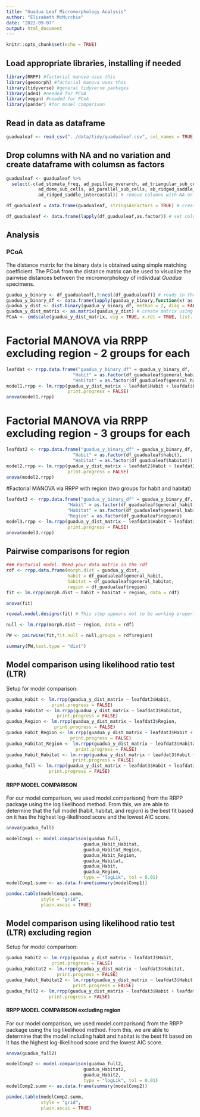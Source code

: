 ```yaml
---
title: "Guadua Leaf Micromorphology Analysis"
author: "Elizabeth McMurchie"
date: "2022-09-07"
output: html_document
---
```


```r
knitr::opts_chunk$set(echo = TRUE)
```

## Load appropriate libraries, installing if needed
```r
library(RRPP) #factorial manova uses this 
library(geomorph) #factorial manova uses this
library(tidyverse) #general tidyverse packages
library(ade4) #needed for PCOA
library(vegan) #needed for PCoA
library(pander) #for model comparison
```

## Read in data as dataframe
```r
guadualeaf <- read_csv("../data/tidy/guadualeaf.csv", col_names = TRUE, na = "x")
```
## Drop columns with NA and no variation and create dataframe with columsn as factors
```r
guadualeaf <- guadualeaf %>%
  select(-c(ad_stomata_freq, ad_papillae_overarch, ad_triangular_sub_cells,
            ad_dome_sub_cells, ad_parallel_sub_cells, ab_ridged_saddle_intercostal,
            ad_ridged_saddle_intercostal)) # remove columns with NA or no variation

df_guadualeaf = data.frame(guadualeaf, stringsAsFactors = TRUE) # create dataframe

df_guadualeaf <- data.frame(lapply(df_guadualeaf,as.factor)) # set columns as factors

```

## Analysis


### PCoA 
The distance matrix for the binary data is obtained using simple matching coefficient. The PCoA from the distance matrix can be used to visualize the pairwise distances between the micromorphology of individual *Guadua* specimens.
```r
guadua_y_binary <- df_guadualeaf[,9:ncol(df_guadualeaf)] # reads in the binary data only 
guadua_y_binary_df <- data.frame(lapply(guadua_y_binary,function(x) as.numeric(levels(x))[x]))
guadua_y_dist <- dist.binary(guadua_y_binary_df, method = 2, diag = FALSE, upper = FALSE) # convert to distances using simple matching coefficient
guadua_y_dist_matrix <- as.matrix(guadua_y_dist) # create matrix using simple matching distances
PCoA <- cmdscale(guadua_y_dist_matrix, eig = TRUE, x.ret = TRUE, list. = TRUE) #from vegan - run PcoA
```

# Factorial MANOVA via RRPP excluding region - 2 groups for each
```r
leafdat <- rrpp.data.frame("guadua_y_binary_df" = guadua_y_binary_df,
                         "Habit" = as.factor(df_guadualeaf$general_habit),
                         "Habitat" = as.factor(df_guadualeaf$general_habitat)) 
model1.rrpp <- lm.rrpp(guadua_y_dist_matrix ~ leafdat$Habit + leafdat$Habitat, 
                       print.progress = FALSE)
anova(model1.rrpp)
```

# Factorial MANOVA via RRPP excluding region - 3 groups for each 
```r
leafdat2 <- rrpp.data.frame("guadua_y_binary_df" = guadua_y_binary_df,
                         "Habit" = as.factor(df_guadualeaf$habit),
                         "Habitat" = as.factor(df_guadualeaf$habitat)) 
model2.rrpp <- lm.rrpp(guadua_y_dist_matrix ~ leafdat2$Habit + leafdat2$Habitat, 
                       print.progress = FALSE)
anova(model2.rrpp)

```

#Factorial MANOVA via RRPP with region (two groups for habit and habitat)
```r
leafdat3 <- rrpp.data.frame("guadua_y_binary_df" = guadua_y_binary_df,
                       "Habit" = as.factor(df_guadualeaf$general_habit),
                       "Habitat" = as.factor(df_guadualeaf$general_habitat),
                       "Region" = as.factor(df_guadualeaf$region)) 
model3.rrpp <- lm.rrpp(guadua_y_dist_matrix ~ leafdat3$Habit + leafdat3$Habitat + leafdat3$Region,  
                       print.progress = FALSE)
anova(model3.rrpp)

```

## Pairwise comparisons for region
```r
### Factorial model. Need your data matrix in the rdf
rdf <- rrpp.data.frame(morph.dist = guadua_y_dist, 
                       habit = df_guadualeaf$general_habit,
                       habitat = df_guadualeaf$general_habitat,
                       region = df_guadualeaf$region)
fit <- lm.rrpp(morph.dist ~ habit + habitat + region, data = rdf)

anova(fit)

reveal.model.designs(fit) # This step appears not to be working properly

null <- lm.rrpp(morph.dist ~ region, data = rdf)

PW <- pairwise(fit,fit.null = null,groups = rdf$region)

summary(PW,test.type = "dist") 

```


## Model comparison using likelihood ratio test (LTR)

Setup for model comparison:
```r
guadua_Habit <- lm.rrpp(guadua_y_dist_matrix ~ leafdat3$Habit, 
                 print.progress = FALSE)
guadua_Habitat <- lm.rrpp(guadua_y_dist_matrix ~ leafdat3$Habitat, 
                   print.progress = FALSE)
guadua_Region <- lm.rrpp(guadua_y_dist_matrix ~ leafdat3$Region, 
                  print.progress = FALSE)
guadua_Habit_Region <- lm.rrpp(guadua_y_dist_matrix ~ leafdat3$Habit + leafdat3$Region, 
                        print.progress = FALSE)
guadua_Habitat_Region <- lm.rrpp(guadua_y_dist_matrix ~ leafdat3$Habitat + leafdat3$Region,
                          print.progress = FALSE)
guadua_Habit_Habitat <- lm.rrpp(guadua_y_dist_matrix ~ leafdat3$Habit + leafdat3$Habitat,
                         print.progress = FALSE)
guadua_full <- lm.rrpp(guadua_y_dist_matrix ~ leafdat3$Habit + leafdat3$Habitat + leafdat3$Region, 
                print.progress = FALSE)
```
#### RRPP MODEL COMPARISON 
For our model comparison, we used model.comparison() from the RRPP package using the log likelihood method. From this, we are able to determine that the full model (habit, habitat, and region) is the best fit based on it has the highest log-likelihood score and the lowest AIC score. 
```r
anova(guadua_full)

modelComp1 <- model.comparison(guadua_full, 
                             guadua_Habit_Habitat,
                             guadua_Habitat_Region, 
                             guadua_Habit_Region, 
                             guadua_Habitat, 
                             guadua_Habit, 
                             guadua_Region,
                             type = "logLik", tol = 0.01)
modelComp1.summ <- as.data.frame(summary(modelComp1))

pandoc.table(modelComp1.summ,
             style = "grid", 
             plain.ascii = TRUE)
```


## Model comparison using likelihood ratio test (LTR) excluding region

Setup for model comparison:
```r
guadua_Habit2 <- lm.rrpp(guadua_y_dist_matrix ~ leafdat3$Habit, 
                 print.progress = FALSE)
guadua_Habitat2 <- lm.rrpp(guadua_y_dist_matrix ~ leafdat3$Habitat, 
                   print.progress = FALSE)
guadua_Habit_Habitat2 <- lm.rrpp(guadua_y_dist_matrix ~ leafdat3$Habit + leafdat3$Habitat,
                         print.progress = FALSE)
guadua_full2 <- lm.rrpp(guadua_y_dist_matrix ~ leafdat3$Habit + leafdat3$Habitat, 
                print.progress = FALSE)

```

#### RRPP MODEL COMPARISON excluding region
For our model comparison, we used model.comparison() from the RRPP package using the log likelihood method. From this, we are able to determine that the model including habit and habitat is the best fit based on it has the highest log-likelihood score and the lowest AIC score. 
```r
anova(guadua_full2)

modelComp2 <- model.comparison(guadua_full2, 
                             guadua_Habitat2, 
                             guadua_Habit2, 
                             type = "logLik", tol = 0.01)
modelComp2.summ <- as.data.frame(summary(modelComp2))

pandoc.table(modelComp2.summ,
             style = "grid", 
             plain.ascii = TRUE)
```

